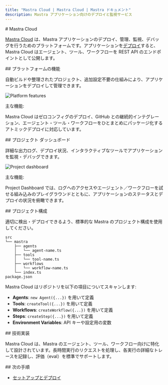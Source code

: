 ```yaml
---
title: "Mastra Cloud | Mastra Cloud | Mastra ドキュメント"
description: Mastra アプリケーション向けのデプロイと監視サービス
---
```




<div id="mastra-cloud">
  # Mastra Cloud
</div>

[Mastra Cloud](https://mastra.ai/cloud) は、Mastra アプリケーションのデプロイ、管理、監視、デバッグを行うためのプラットフォームです。アプリケーションを[デプロイ](/docs/mastra-cloud/setting-up)すると、Mastra Cloud はエージェント、ツール、ワークフローを REST API のエンドポイントとして公開します。

<MastraCloudCallout />

<div id="platform-features">
  ## プラットフォームの機能
</div>

自動ビルドや整理されたプロジェクト、追加設定不要の仕組みにより、アプリケーションをデプロイして管理できます。

![Platform features](/img/mastra-cloud/mastra-cloud-platform-features.jpg)

主な機能:

Mastra Cloud はゼロコンフィグのデプロイ、GitHub との継続的インテグレーション、エージェント・ツール・ワークフローをひとまとめにパッケージ化するアトミックデプロイに対応しています。

<div id="project-dashboard">
  ## プロジェクト ダッシュボード
</div>

詳細な出力ログ、デプロイ状況、インタラクティブなツールでアプリケーションを監視・デバッグできます。

![Project dashboard](/img/mastra-cloud/mastra-cloud-project-dashboard.jpg)

主な機能:

Project Dashboard では、ログへのアクセスやエージェント／ワークフローを試せる組み込みのプレイグラウンドとともに、アプリケーションのステータスとデプロイの状況を俯瞰できます。

<div id="project-structure">
  ## プロジェクト構成
</div>

適切に検出・デプロイできるよう、標準的な Mastra のプロジェクト構成を使用してください。

```shell
src
└── mastra
    ├── agents
    │   └── agent-name.ts
    ├── tools
    │   └── tool-name.ts
    ├── workflows
    │   └── workflow-name.ts
    └── index.ts
package.json
```

Mastra Cloud はリポジトリを以下の項目についてスキャンします:

* **Agents**: `new Agent({...})` を用いて定義
* **Tools**: `createTool({...})` を用いて定義
* **Workflows**: `createWorkflow({...})` を用いて定義
* **Steps**: `createStep({...})` を用いて定義
* **Environment Variables**: API キーや設定用の変数


<div id="technical-implementation">
  ## 技術実装
</div>

Mastra Cloud は、Mastra のエージェント、ツール、ワークフロー向けに特化して設計されています。長時間実行のリクエストを処理し、各実行の詳細なトレースを記録し、評価（eval）を標準でサポートします。

<div id="next-steps">
  ## 次の手順
</div>

- [セットアップとデプロイ](/docs/mastra-cloud/setting-up)